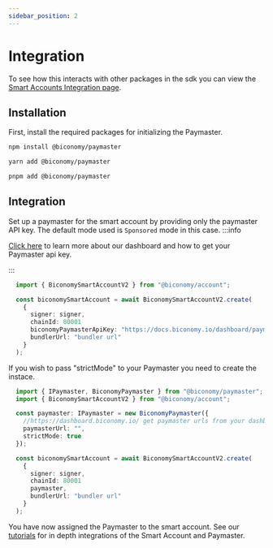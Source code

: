 ```yaml
---
sidebar_position: 2
---
```


# Integration

To see how this interacts with other packages in the sdk you can view the [Smart Accounts Integration page](/stack/account/integration).

## Installation

First, install the required packages for initializing the Paymaster.


<Tabs>
<TabItem value="js" label="npm">

```bash
npm install @biconomy/paymaster
```

</TabItem>
<TabItem value="py" label="yarn">

```bash
yarn add @biconomy/paymaster
```

</TabItem>
<TabItem value="java" label="pnpm">

```bash
pnpm add @biconomy/paymaster
```

</TabItem>
</Tabs>

## Integration

Set up a paymaster for the smart account by providing only the paymaster API key. The default mode used is `Sponsored` mode in this case.
:::info

[Click here](/dashboard/paymaster) to learn more about our dashboard and how to get your Paymaster api key.

:::

```typescript
  import { BiconomySmartAccountV2 } from "@biconomy/account";

  const biconomySmartAccount = await BiconomySmartAccountV2.create(
    {
      signer: signer,
      chainId: 80001
      biconomyPaymasterApiKey: "https://docs.biconomy.io/dashboard/paymaster"
      bundlerUrl: "bundler url"
    }
  );
```

If you wish to pass "strictMode" to your Paymaster you need to create the instace.

```typescript
  import { IPaymaster, BiconomyPaymaster } from "@biconomy/paymaster";
  import { BiconomySmartAccountV2 } from "@biconomy/account";

  const paymaster: IPaymaster = new BiconomyPaymaster({
    //https://dashboard.biconomy.io/ get paymaster urls from your dashboard
    paymasterUrl: "",
    strictMode: true
  });

  const biconomySmartAccount = await BiconomySmartAccountV2.create(
    {
      signer: signer,
      chainId: 80001
      paymaster,
      bundlerUrl: "bundler url"
    }
  );
```

You have now assigned the Paymaster to the smart account. See our [tutorials](/tutorials) for in depth integrations of the Smart Account and Paymaster.
